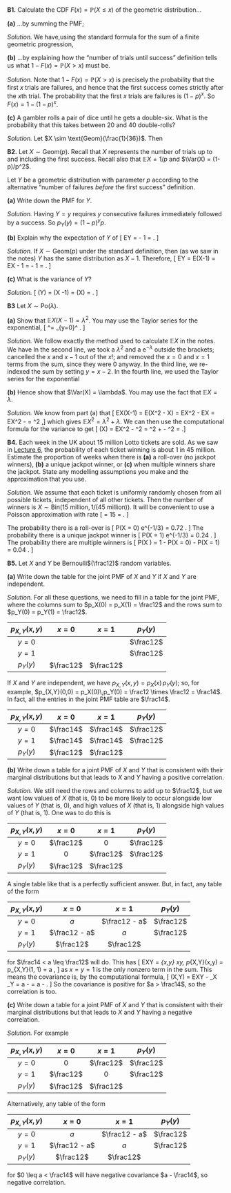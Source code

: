 ::::: {.myq}
**B1.** Calculate the CDF $F(x) = \mathbb P(X \leq x)$ of the geometric distribution...

:::: {.subq}
**(a)** ...by summing the PMF;

::: {.myanswers data-latex=""}
*Solution.*
We have,using the standard formula for the sum of a finite geometric progression, 
\begin{align*}
F(x) &= \sum_{y = 1}^x p(y) \\
&= \sum_{y = 1}^x (1-p)^{y-1} p \\
&= \frac{p\big(1 - (1-p)^x\big)}{1 - (1-p)} \\
&= \frac{p\big(1 - (1-p)^x\big)}{p} \\
&= 1 - (1 - p)^x .
\end{align*}
:::
::::

:::: {.subq}
**(b)** ...by explaining how the "number of trials until success" definition tells us what $1 - F(x) = \mathbb P(X > x)$ must be.

::: {.myanswers data-latex=""}
*Solution.*
Note that $1 - F(x) = \mathbb P(X > x)$ is precisely the probability that the first $x$ trials are failures, and hence that the first success comes strictly after the $x$th trial. The probability that the first $x$ trials are failures is $(1-p)^x$. So $F(x) = 1 - (1-p)^x$.
:::
::::

:::: {.subq}
**(c)** A gambler rolls a pair of dice until he gets a double-six. What is the probability that this takes between 20 and 40 double-rolls?

::: {.myanswers data-latex=""}
*Solution.*
Let $X \sim \text{Geom}(\frac{1}{36})$. Then
\begin{align*}
\mathbb P(20 \leq X \leq 40) &= \mathbb P(X \leq 40) - \mathbb P(X \leq 19) \\
  &= F(40) - F(19) \\
  &= \bigg(1 - \big(1 - \tfrac{1}{36})^{40}\bigg) - \bigg(1 - \big(1 - \tfrac{1}{36})^{19}\bigg) \\
  &= 0.676 - 0.414 \\
  &= 0.261.
\end{align*}
:::
::::
:::::

::::: {.myq}
**B2.** Let $X \sim \text{Geom}(p)$. Recall that $X$ represents the number of trials up to and including the first success. Recall also that $\mathbb EX = 1/p$ and $\Var(X) = (1-p)/p^2$.

Let $Y$ be a geometric distribution with parameter $p$ according to the alternative "number of failures *before* the first success" definition.

:::: {.subq}
**(a)** Write down the PMF for $Y$.

::: {.myanswers data-latex=""}
*Solution.* Having $Y = y$ requires $y$ consecutive failures immediately followed by a success. So $p_Y(y) = (1-p)^y p$.
:::
::::

:::: {.subq}
**(b)** Explain why the expectation of $Y$ of
\[ \mathbb EY = \frac{1}{p} - 1 = \frac{1-p}{p} . \]

::: {.myanswers data-latex=""}
*Solution.* If $X \sim \text{Geom}(p)$ under the standard definition, then (as we saw in the notes) $Y$ has the same distribution as $X -1$. Therefore,
\[ \mathbb EY = \mathbb E(X-1) = \mathbb EX - 1 = \frac{1}{p} - 1 = \frac{1-p}{p} . \]
:::
::::

:::: {.subq}
**(c)** What is the variance of $Y$?

::: {.myanswers data-latex=""}
*Solution.* 
\[ \Var(Y) = \Var(X -1) = \Var(X) = \frac{1-p}{p^2} .  \]
:::
::::
:::::

::::: {.myq}
**B3** Let $X \sim \text{Po}(\lambda)$.

:::: {.subq}
**(a)** Show that $\mathbb EX(X-1) = \lambda^2$. You may use the Taylor series for the exponential,
\[ \mathrm{e}^\lambda = \sum_{y=0}^\infty \frac{\lambda^y}{y!} . \]

::: {.myanswers data-latex=""}
*Solution.*
We follow exactly the method used to calculate $\mathbb EX$ in the notes. We have
\begin{align*}
\mathbb EX(X-1) &= \sum_{x=0}^\infty x(x-1)\, \mathrm e^{-\lambda} \frac{\lambda^x}{x!} \\
  &= \lambda^2 \mathrm e^{-\lambda} \sum_{x=2}^\infty \frac{\lambda^{x-2}}{(x - 2)!} \\
  &= \lambda^2 \mathrm e^{-\lambda}\sum_{y=0}^\infty  \frac{\lambda^y}{y!} \\
  &= \lambda^2 \mathrm e^{-\lambda} \, \mathrm e^{\lambda} \\
  &= \lambda^2  .
\end{align*}
In the second line, we took a $\lambda^2$ and a $\mathrm e^{-\lambda}$ outside the brackets; cancelled the $x$ and $x-1$ out of the $x!$; and removed the $x = 0$ and $x = 1$ terms from the sum, since they were 0 anyway. In the third line, we re-indexed the sum by setting $y = x - 2$. In the fourth line, we used the Taylor series for the exponential
:::
::::

:::: {.subq}
**(b)** Hence show that $\Var(X) = \lambda$. You may use the fact that $\mathbb EX = \lambda$.

::: {.myanswers data-latex=""}
*Solution.* 
We know from part (a) that 
\[ \mathbb EX(X-1) = \mathbb E(X^2 - X) = \mathbb EX^2 - \mathbb EX = \mathbb EX^2 - \lambda = \lambda^2 ,\]
which gives $\mathbb EX^2 = \lambda^2 + \lambda$. We can then use the computational formula for the variance to get
\[ \Var(X) = \mathbb EX^2 - \lambda^2 = \lambda^2 + \lambda - \lambda^2 = \lambda .\]
:::
::::
:::::

:::: {.myq}
**B4.** Each week in the UK about 15 million Lotto tickets are sold. As we saw in [Lecture 6](#combinations), the probability of each ticket winning is about 1 in 45 million. Estimate the proportion of weeks when there is **(a)** a roll-over (no jackpot winners), **(b)** a unique jackpot winner, or **(c)** when multiple winners share the jackpot. State any modelling assumptions you make and the approximation that you use.

::: {.myanswers data-latex=""}
*Solution.*
We assume that each ticket is uniformly randomly chosen from all possible tickets, independent of all other tickets. Then the number of winners is $X \sim \text{Bin}(15 \text{ million}, 1/(45 \text{ million}))$.
It will be convenient to use a Poisson approximation with rate
\[ \lambda = 15 \text{ million} \times \frac{1}{45 \text{ million}} = \tfrac13 .  \]

The probability there is a roll-over is 
\[ \mathbb P(X = 0) \approx \mathrm e^{-1/3} = 0.72 . \]
The probability there is a unique jackpot winner is
\[ \mathbb P(X = 1) \approx \tfrac13 \mathrm e^{-1/3} = 0.24 . \]
The probability there are multiple winners is
\[ \mathbb P(X \geq 2) = 1 - \mathbb P(X = 0) - \mathbb P(X = 1) = 0.04  . \]
:::
::::

::::: {.myq}
**B5.** Let $X$ and $Y$ be Bernoulli$(\frac12)$ random variables.

:::: {.subq}
**(a)** Write down the table for the joint PMF of $X$ and $Y$ if $X$ and $Y$ are independent.

::: {.myanswers data-latex=""}
*Solution.* 
For all these questions, we need to fill in a table for the joint PMF, where the columns sum to $p_X(0) = p_X(1) = \frac12$ and the rows sum to $p_Y(0) = p_Y(1) = \frac12$.

| $p_{X,Y}(x,y)$ | $x = 0$ | $x = 1$ | $p_Y(y)$ |
|:--------:|:---------:|:---------:|:----------:|
| $y = 0$  |           |           | $\frac12$  |
| $y = 1$  |           |           | $\frac12$  |
| $p_Y(y)$ | $\frac12$ | $\frac12$ |            | 

If $X$ and $Y$ are independent, we have $p_{X,Y}(x,y) = p_X(x)\,p_Y(y)$; so, for example, $p_{X,Y}(0,0) = p_X(0)\,p_Y(0) = \frac12 \times \frac12 = \frac14$. In fact, all the entries in the joint PMF table are $\frac14$.

| $p_{X,Y}(x,y)$ | $x = 0$ | $x = 1$ | $p_Y(y)$ |
|:--------:|:---------:|:---------:|:----------:|
| $y = 0$  | $\frac14$ | $\frac14$ | $\frac12$  |
| $y = 1$  | $\frac14$ | $\frac14$ | $\frac12$  |
| $p_Y(y)$ | $\frac12$ | $\frac12$ |            | 
:::
::::

:::: {.subq}
**(b)** Write down a table for a joint PMF of $X$ and $Y$ that is consistent with their marginal distributions but that leads to $X$ and $Y$ having a positive correlation.

::: {.myanswers data-latex=""}
*Solution.*
We still need the rows and columns to add up to $\frac12$, but we want low values of $X$ (that is, 0) to be more likely to occur alongside low values of $Y$ (that is, 0), and high values of $X$ (that is, 1) alongside high values of $Y$ (that is, 1). One was to do this is

| $p_{X,Y}(x,y)$ | $x = 0$ | $x = 1$ | $p_Y(y)$ |
|:--------:|:---------:|:---------:|:----------:|
| $y = 0$ | $\frac12$ | $0$ | $\frac12$  |
| $y = 1$ | $0$ | $\frac12$ | $\frac12$  |
| $p_Y(y)$ | $\frac12$ | $\frac12$ |            | 

A single table like that is a perfectly sufficient answer. But, in fact, any table of the form

| $p_{X,Y}(x,y)$ | $x = 0$ | $x = 1$ | $p_Y(y)$ |
|:--------:|:---------:|:---------:|:----------:|
| $y = 0$  | $a$ |  $\frac12 - a$  | $\frac12$  |
| $y = 1$  |  $\frac12 - a$  | $a$ | $\frac12$  |
| $p_Y(y)$ | $\frac12$ | $\frac12$ |            | 

for $\frac14 < a \leq \frac12$ will do. This has
\[ \mathbb EXY = \sum_{x,y} xy\, p_{X,Y}(x,y) = p_{X,Y}(1, 1) = a , \]
as $x = y = 1$ is the only nonzero term in the sum. This means the covariance is, by the computational formula,
\[ \Cov(X,Y) = \mathbb EXY - \mu_X \mu_Y = a - \tfrac12 \times \tfrac12 = a - \tfrac14 . \]
So the covariance is positive for $a > \frac14$, so the correlation is too.
:::
::::

:::: {.subq}
**(c)** Write down a table for a joint PMF of $X$ and $Y$ that is consistent with their marginal distributions but that leads to $X$ and $Y$ having a negative correlation.

::: {.myanswers data-latex=""}
*Solution.* For example

| $p_{X,Y}(x,y)$ | $x = 0$ | $x = 1$ | $p_Y(y)$ |
|:--------:|:---------:|:---------:|:----------:|
| $y = 0$ | $0$ | $\frac12$ | $\frac12$  |
| $y = 1$ | $\frac12$ | $0$ | $\frac12$  |
| $p_Y(y)$ | $\frac12$ | $\frac12$ |            | 

Alternatively, any table of the form

| $p_{X,Y}(x,y)$ | $x = 0$ | $x = 1$ | $p_Y(y)$ |
|:--------:|:---------:|:---------:|:----------:|
| $y = 0$  | $a$ |  $\frac12 - a$  | $\frac12$  |
| $y = 1$  |  $\frac12 - a$  | $a$ | $\frac12$  |
| $p_Y(y)$ | $\frac12$ | $\frac12$ |            | 

for $0 \leq a < \frac14$ will have negative covariance $a - \frac14$, so negative correlation.
:::
::::
:::::
